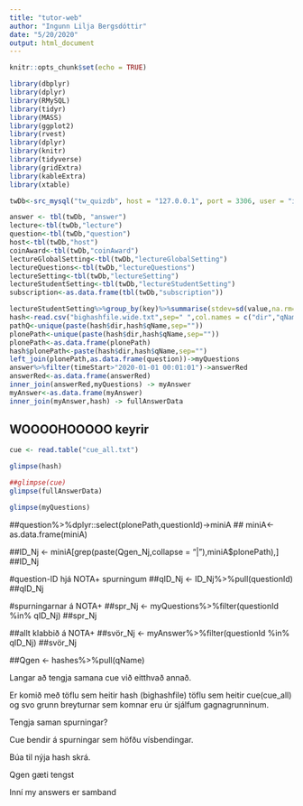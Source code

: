 ```yaml
---
title: "tutor-web"
author: "Ingunn Lilja Bergsdóttir"
date: "5/20/2020"
output: html_document
---
```


```r
knitr::opts_chunk$set(echo = TRUE)
```

```r
library(dbplyr)
library(dplyr)
library(RMySQL)
library(tidyr)
library(MASS)
library(ggplot2)
library(rvest)
library(dplyr)
library(knitr)
library(tidyverse)
library(gridExtra)
library(kableExtra)
library(xtable)
```

```r
twDb<-src_mysql("tw_quizdb", host = "127.0.0.1", port = 3306, user = "ilb8", password = "AIAtKDEMe2S0I")
```

```r
answer <- tbl(twDb, "answer")
lecture<-tbl(twDb,"lecture")
question<-tbl(twDb,"question")
host<-tbl(twDb,"host")
coinAward<-tbl(twDb,"coinAward")
lectureGlobalSetting<-tbl(twDb,"lectureGlobalSetting")
lectureQuestions<-tbl(twDb,"lectureQuestions")
lectureSetting<-tbl(twDb,"lectureSetting")
lectureStudentSetting<-tbl(twDb,"lectureStudentSetting")
subscription<-as.data.frame(tbl(twDb,"subscription"))

lectureStudentSetting%>%group_by(key)%>%summarise(stdev=sd(value,na.rm=T),stdevlog=sd(log2(value),na.rm=T))->stdevs
hash<-read.csv("bighashfile.wide.txt",sep=" ",col.names = c("dir","qName","hash","hash2","hash3","numQ","notaType"),na.strings = ".")
pathQ<-unique(paste(hash$dir,hash$qName,sep=""))
plonePath<-unique(paste(hash$dir,hash$qName,sep=""))
plonePath<-as.data.frame(plonePath)
hash$plonePath<-paste(hash$dir,hash$qName,sep="")
left_join(plonePath,as.data.frame(question))->myQuestions
answer%>%filter(timeStart>"2020-01-01 00:01:01")->answerRed
answerRed<-as.data.frame(answerRed)
inner_join(answerRed,myQuestions) -> myAnswer
myAnswer<-as.data.frame(myAnswer)
inner_join(myAnswer,hash) -> fullAnswerData
```

## WOOOOHOOOOO keyrir 

```r
cue <- read.table("cue_all.txt")
```

```r
glimpse(hash)
```


```r
##glimpse(cue)
glimpse(fullAnswerData)
```

```r
glimpse(myQuestions)
```



##question%>%dplyr::select(plonePath,questionId)->miniA
## miniA<-as.data.frame(miniA)
 
##ID_Nj <- miniA[grep(paste(Qgen_Nj,collapse = "|"),miniA$plonePath),]
##ID_Nj

#question-ID hjá NOTA+ spurningum
##qID_Nj <- ID_Nj%>%pull(questionId)
##qID_Nj

#spurningarnar á NOTA+
##spr_Nj <- myQuestions%>%filter(questionId %in% qID_Nj)
##spr_Nj

##allt klabbið á NOTA+
##svör_Nj <- myAnswer%>%filter(questionId %in% qID_Nj)
##svör_Nj

##Qgen <- hashes%>%pull(qName)


Langar að tengja samana cue við eitthvað annað.

Er komið með töflu sem heitir hash (bighashfile) töflu sem heitir cue(cue_all) og svo grunn breyturnar sem komnar eru úr sjálfum gagnagrunninum.

Tengja saman spurningar?

Cue bendir á spurningar sem höfðu vísbendingar.

Búa til nýja hash skrá.

Qgen gæti tengst

Inní my answers er samband 

